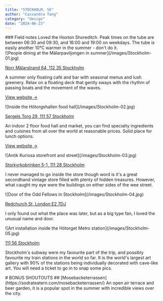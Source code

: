 ```yaml
---
title: "STOCKHOLM, SE"
author: "Cassandra Tang"
category: "design"
date: "2024-06-23"
---
```


<CityInfo
  firstTitle="Weather"
  firstDescription="Very sunny and toasty with light winds 16-25°C"
  secondTitle="Weather"
  secondDescription="08-2024, 4 days"
/>

<ContentContainer>

<Section>
### Field notes
Loved the Hoxton Shoreditch. Peak times on the tube are between 06:30 and 09:30, and 16:00 and 19:00 on weekdays. 
The tube is easily another 10°C warmer in the summer - don't do it. 
</Section>

<Section>
<ImageWithText>
![People dining at the Mälarpaviljongen in summer](/images/Stockholm-01.jpg)
 <IconWithText
        icon="heroicons:beaker"
        text="Mälarpaviljongen"
        iconSize={16}
        textSize="14px"
        color="#AB8011"
      />

[Norr Mälarstrand 64, 112 35 Stockholm](https://maps.app.goo.gl/eBuYdNLF7mgMSmqB6)

</ImageWithText>

A summer only floating café and bar with seasonal menus and lush greenery.
Relax on a floating deck that gently sways with the rhythm of passing boats and the movement of the waves.

[View website →](https://ny.malarpaviljongen.se/)

</Section>

<Section>
<ImageWithText>
![Inside the Hötorgshallen food hall](/images/Stockholm-02.jpg)
 <IconWithText
        icon="heroicons:camera"
        text="Hötorgshallen"
        iconSize={16}
        textSize="14px"
        color="#AB8011"
      />

[Sergels Torg 29, 111 57 Stockholm](https://maps.app.goo.gl/pwpo2nWhsfg78sTW9)

</ImageWithText>

An indoor 2 floor food hall and market, you can find specialty ingredients and 
cuisines from all over the world at reasonable prices. Solid place for lunch options.

[View website →](https://www.curzon.com/venues/soho/)

</Section>

<Section>
<ImageWithText>
![Antik Kuriosa storefront and street](/images/Stockholm-03.jpg)
 <IconWithText
        icon="heroicons:building-storefront"
        text="Antik Kuriosa"
        iconSize={16}
        textSize="14px"
        color="#AB8011"
      />

[Storkyrkobrinken 5-1, 111 28 Stockholm](https://g.co/kgs/gLsVd5h)

</ImageWithText>

I never managed to go inside the store though word is it's a great secondhand vintage 
store filled with plenty of hidden treasures. However, what caught my eye were the
buildings on either sides of the wee street. 

</Section>

<Section>
<ImageWithText>
![Door of the Odd Fellows in Stockholm](/images/Stockholm-04.jpg)
 <IconWithText
        icon="heroicons:camera"
        text="Odd Fellows"
        iconSize={16}
        textSize="14px"
        color="#AB8011"
      />

[Redchurch St, London E2 7DJ](https://g.co/kgs/VZJd8ht)

</ImageWithText>

I only found out what the place was later, but as a big type fan,
I loved the unusual name and door. 

</Section>

<Section>
<ImageWithText>
![Art installation inside the Hötorget Metro station](/images/Stockholm-05.jpg)
 <IconWithText
        icon="heroicons:camera"
        text="Hötorget Metro"
        iconSize={16}
        textSize="14px"
        color="#AB8011"
      />

[111 56 Stockholm](https://g.co/kgs/sgsifU2)

</ImageWithText>

Stockholm's subway were my favourite part of the trip, and possibly favourite
my train stations in the world so far. It is the world's largest art gallery with 90% of the
stations being individually decorated with cave-like art. You will need a ticket to
go in to snap some pics.

</Section>

<Section>
<Card>
# BONUS SHOUTOUTS
  ## [Mosebacketerrassen](https://sodrateatern.com/mosebacketerrassen/) 
  An open air terrace and beer garden, it is a popular spot in the summer with 
  incredible views over the city. 

  </Card>
</Section>

</ContentContainer>
